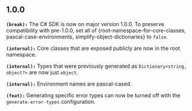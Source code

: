 ## 1.0.0
**`(break):`** The C# SDK is now on major version 1.0.0. To preserve compatibility with pre-1.0.0, set all of \{root-namespace-for-core-classes, pascal-case-environments, simplify-object-dictionaries\} to `false`.

**`(internal):`** Core classes that are exposed publicly are now in the root namespace.

**`(internal):`** Types that were previously generated as `Dictionary<string, object?>` are now just `object`.

**`(internal):`** Environment names are pascal-cased.

**`(feat):`** Generating specific error types can now be turned off with the `generate-error-types` configuration.

